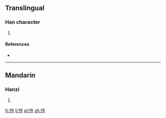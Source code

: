 ==Translingual==

===Han character===
{{Han char|rn=61|rad=心|as=07|sn=10|four=|canj=心卜口弓 (PYRN)}}

# {{defn|Han|sort=心07}}

====References====
* {{Han ref|kx=0387.290|dkj=10670|dj=0720.110|hdz=42306.110|uh=6099|ud=24729}}

----

==Mandarin==

===Hanzi===
{{cmn-hanzi|pin=[[hēng]] ([[heng1]])|wg=heng<sup>1</sup>}}

# {{defn|lang=cmn|sort=心07}}

[[fr:悙]]
[[li:悙]]
[[pl:悙]]
[[zh:悙]]